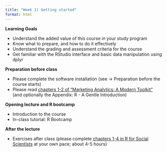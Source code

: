 ```yaml
---
title: "Week 1) Getting started"
format: html
---
```


<!--__Obtain business and data understanding, and explore data in R__-->

__Learning Goals__

- Understand the added value of this course in your study program
- Know what to prepare, and how to do it effectively
- Understand the grading and assessment criteria for the course
- Get familiar with the RStudio interface and basic data manipulation using dplyr

__Preparation before class__

- Please complete the software installation (see &rarr; Preparation before the course starts)
- Please read [chapters 1-2 of "Marketing Analytics: A Modern Toolkit"](https://dprep-book.hannesdatta.com/) (and optionally the Appendix: R - A Gentle Introduction)

__Opening lecture and R bootcamp__

- Introduction to the course <!--(View [slides](slides.html))-->
- In-class tutorial: R Bootcamp <!-- ([view slides](tutorial-inclass.html), view [full tutorial (chapters 1-4)](https://datacarpentry.org/r-socialsci/))-->

__After the lecture__

- Exercises after class (please complete [chapters 1-4 in R for Social Scientists](https://datacarpentry.org/r-socialsci/) at your own pace; about 4-5 hours)
<!--- Reading: [A Guide to Scrum for Researchers](https://tilburgsciencehub.com/learn/scrum)
-->
<!--
- Readings
  - [Data Selection and Procurement](https://doi.org/10.1287/mksc.1110.0650) [^1]
-->

<!--
- [Data exploration with R and RMarkdown (Tutorial and Data Challenge 1)](docs/tutorials/data-exploration-in-r)
- [Data Selection and Procurement](https://doi.org/10.1287/mksc.1110.0650) [^1]
<!--- Demo clips on efficiency gains <!-- (2-minute clips); or podcasts-->

[^1]: Mela, C. F. (2011). Structural Workshop Paper—Data Selection and Procurement. *Marketing Science*, 30(6), 965-976. [https://doi.org/10.1287/mksc.1110.0650](https://doi.org/10.1287/mksc.1110.0650)

<!--
- [Activity to explore new data](activity.md)
- Q&A on Data Challenge #1

[^1]: Mela, C. F. (2011). Structural Workshop Paper—Data Selection and Procurement. *Marketing Science*, 30(6), 965-976. [https://doi.org/10.1287/mksc.1110.0650](https://doi.org/10.1287/mksc.1110.0650)

<!--

Meetup
- Introduction to the course *live*
  - Course objectives and practical arrangements
  - Workflow overview
  - Relevance of workflow management
-->
<!--  - Any remaining questions, please post them by DEADLINE on XXXX-->

<!--
- Reading: Web scraping workflow

- Self-study
  - Readings
    - Web scraping article Hannes/Johannes/Abhi/Andrew
    - Ethics in scraping and APIs

  - Video: Assessing research fit of web scraping and APIs [recorded]


- Self study
  - sdasd
    - data enrichment (e.g., ML APIs)
    - data collection and intelligence (e.g., search; chartmetric)
    - market research (e.g., pricewatch)

-->

